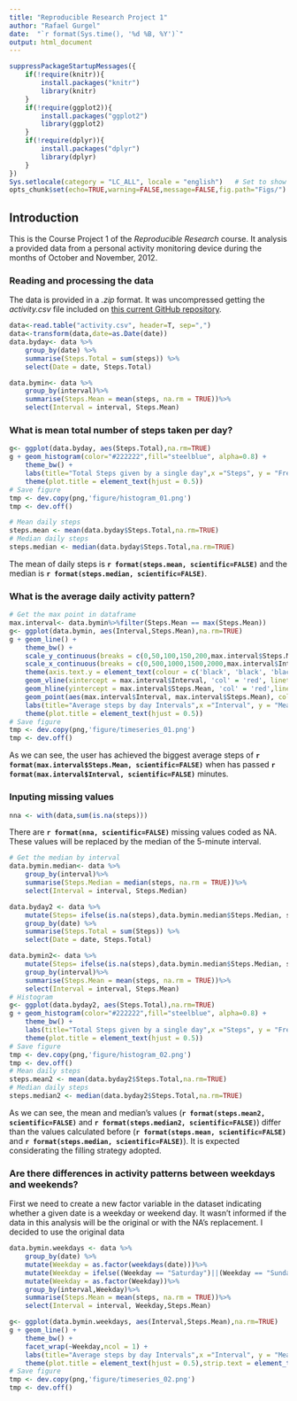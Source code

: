 ---
title: "Reproducible Research Project 1"
author: "Rafael Gurgel"
date:  "`r format(Sys.time(), '%d %B, %Y')`"
output: html_document
---

```{r setup, include=FALSE}
suppressPackageStartupMessages({
    if(!require(knitr)){
        install.packages("knitr")
        library(knitr)
    }
    if(!require(ggplot2)){
        install.packages("ggplot2")
        library(ggplot2)
    }
    if(!require(dplyr)){
        install.packages("dplyr")
        library(dplyr)
    }
})
Sys.setlocale(category = "LC_ALL", locale = "english")   # Set to show English date format
opts_chunk$set(echo=TRUE,warning=FALSE,message=FALSE,fig.path="Figs/")
```

## Introduction
This is the Course Project 1 of the *Reproducible Research* course. It analysis a provided data from a personal activity monitoring device during the months of October and November, 2012.


### Reading and processing the data
The data is provided in a _.zip_ format. It was uncompressed getting the _activity.csv_ file included on [this current GitHub repository](https://github.com/rafagurgel/RepData_PeerAssessment1).
```{r, echo = TRUE}
data<-read.table("activity.csv", header=T, sep=",")
data<-transform(data,date=as.Date(date))
data.byday<- data %>%
    group_by(date) %>%
    summarise(Steps.Total = sum(steps)) %>%
    select(Date = date, Steps.Total)

data.bymin<- data %>%
    group_by(interval)%>%
    summarise(Steps.Mean = mean(steps, na.rm = TRUE))%>%
    select(Interval = interval, Steps.Mean)
```

### What is mean total number of steps taken per day?
```{r, echo = TRUE, fig.height = 4, fig.width = 12,fig.align='center'}
g<- ggplot(data.byday, aes(Steps.Total),na.rm=TRUE)
g + geom_histogram(color="#222222",fill="steelblue", alpha=0.8) +
    theme_bw() + 
    labs(title="Total Steps given by a single day",x ="Steps", y = "Frequency") + 
    theme(plot.title = element_text(hjust = 0.5))
# Save figure
tmp <- dev.copy(png,'figure/histogram_01.png')
tmp <- dev.off()

# Mean daily steps
steps.mean <- mean(data.byday$Steps.Total,na.rm=TRUE)
# Median daily steps
steps.median <- median(data.byday$Steps.Total,na.rm=TRUE)
```
The mean of daily steps is **`r format(steps.mean, scientific=FALSE)`** and the median is **`r format(steps.median, scientific=FALSE)`**.

### What is the average daily activity pattern?
```{r, echo = TRUE, fig.height = 4, fig.width = 12,fig.align='center'}
# Get the max point in dataframe
max.interval<- data.bymin%>%filter(Steps.Mean == max(Steps.Mean))
g<- ggplot(data.bymin, aes(Interval,Steps.Mean),na.rm=TRUE)
g + geom_line() +
    theme_bw() + 
    scale_y_continuous(breaks = c(0,50,100,150,200,max.interval$Steps.Mean), labels=c(0,50,100,150,200,sprintf("  %.2f",max.interval$Steps.Mean)   )) +
    scale_x_continuous(breaks = c(0,500,1000,1500,2000,max.interval$Interval), labels=c(0,500,1000,1500,2000,max.interval$Interval)) + 
    theme(axis.text.y = element_text(colour = c('black', 'black', 'black', 'black', 'black', 'red' )), axis.text.x = element_text(colour = c('black', 'black', 'black', 'black', 'black', 'red' ))) + 
    geom_vline(xintercept = max.interval$Interval, 'col' = 'red', linetype='dotted') + 
    geom_hline(yintercept = max.interval$Steps.Mean, 'col' = 'red',linetype='dotted') +
    geom_point(aes(max.interval$Interval, max.interval$Steps.Mean), col='red') +
    labs(title="Average steps by day Intervals",x ="Interval", y = "Mean Steps") + 
    theme(plot.title = element_text(hjust = 0.5))
# Save figure
tmp <- dev.copy(png,'figure/timeseries_01.png')
tmp <- dev.off()
```
As we can see, the user has achieved the biggest average steps of **`r format(max.interval$Steps.Mean, scientific=FALSE)`** when has passed **`r format(max.interval$Interval, scientific=FALSE)`** minutes.

### Inputing missing values

```{r,  echo = TRUE}
nna <- with(data,sum(is.na(steps)))
```
There are  **`r format(nna, scientific=FALSE)`** missing values coded as NA. These values will be replaced by the median of the 5-minute interval.

```{r, echo = TRUE, fig.height = 4, fig.width = 12,fig.align='center'}
# Get the median by interval
data.bymin.median<- data %>%
    group_by(interval)%>%
    summarise(Steps.Median = median(steps, na.rm = TRUE))%>%
    select(Interval = interval, Steps.Median)

data.byday2 <- data %>%
    mutate(Steps= ifelse(is.na(steps),data.bymin.median$Steps.Median, steps))%>%
    group_by(date) %>%
    summarise(Steps.Total = sum(Steps)) %>%
    select(Date = date, Steps.Total)

data.bymin2<- data %>%
    mutate(Steps= ifelse(is.na(steps),data.bymin.median$Steps.Median, steps))%>%
    group_by(interval)%>%
    summarise(Steps.Mean = mean(steps, na.rm = TRUE))%>%
    select(Interval = interval, Steps.Mean)
# Histogram
g<- ggplot(data.byday2, aes(Steps.Total),na.rm=TRUE)
g + geom_histogram(color="#222222",fill="steelblue", alpha=0.8) +
    theme_bw() + 
    labs(title="Total Steps given by a single day",x ="Steps", y = "Frequency") + 
    theme(plot.title = element_text(hjust = 0.5))
# Save figure
tmp <- dev.copy(png,'figure/histogram_02.png')
tmp <- dev.off()
# Mean daily steps
steps.mean2 <- mean(data.byday2$Steps.Total,na.rm=TRUE)
# Median daily steps
steps.median2 <- median(data.byday2$Steps.Total,na.rm=TRUE)
```
As we can see, the mean and median's values (**`r format(steps.mean2, scientific=FALSE)`** and **`r format(steps.median2, scientific=FALSE)`**) differ than the values calculated before (**`r format(steps.mean, scientific=FALSE)`** and **`r format(steps.median, scientific=FALSE)`**). It is expected considerating the filling strategy adopted.

### Are there differences in activity patterns between weekdays and weekends?
First we need to create a new factor variable in the dataset indicating whether a given date is a weekday or weekend day. It wasn't informed if the data in this analysis will be the original or with the NA's replacement. I decided to use the original data
```{r,  echo = TRUE}
data.bymin.weekdays <- data %>%
    group_by(date) %>%
    mutate(Weekday = as.factor(weekdays(date)))%>%
    mutate(Weekday = ifelse((Weekday == "Saturday")||(Weekday == "Sunday"),"Weekend","Weekday"))%>%
    mutate(Weekday = as.factor(Weekday))%>%
    group_by(interval,Weekday)%>%
    summarise(Steps.Mean = mean(steps, na.rm = TRUE))%>%
    select(Interval = interval, Weekday,Steps.Mean)
```

```{r, echo = TRUE, fig.height = 8, fig.width = 12,fig.align='center'}
g<- ggplot(data.bymin.weekdays, aes(Interval,Steps.Mean),na.rm=TRUE)
g + geom_line() +
    theme_bw() + 
    facet_wrap(~Weekday,ncol = 1) + 
    labs(title="Average steps by day Intervals",x ="Interval", y = "Mean Steps") + 
    theme(plot.title = element_text(hjust = 0.5),strip.text = element_text(face="bold", size=14))
# Save figure
tmp <- dev.copy(png,'figure/timeseries_02.png')
tmp <- dev.off()
```